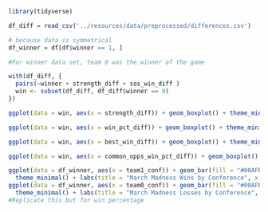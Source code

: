 ```r
library(tidyverse)

df_diff = read_csv('../resources/data/preprocessed/differences.csv')

# because data is symmetrical
df_winner = df[df$winner == 1, ]
```



```r
#For winner data set, team 0 was the winner of the game

with(df_diff, {
  pairs(~winner + strength_diff + sos_win_diff )
  win <- subset(df_diff, df_diff$winner == 0)
})

```

```r
ggplot(data = win, aes(x = strength_diff)) + geom_boxplot() + theme_minimal()
```

```r
ggplot(data = win, aes(x = win_pct_diff)) + geom_boxplot() + theme_minimal()
```

```r
ggplot(data = win, aes(x = best_win_diff)) + geom_boxplot() + theme_minimal()
```

```r
ggplot(data = win, aes(x = common_opps_win_pct_diff)) + geom_boxplot() + theme_minimal()
```

```r
ggplot(data = df_winner, aes(x = team1_conf)) + geom_bar(fill = "#00AFBB") + coord_flip() +
  theme_minimal() + labs(title = "March Madness Wins by Conference", x = "Conference")
ggplot(data = df_winner, aes(x = team0_conf)) + geom_bar(fill = "#00AFBB") + coord_flip() +
  theme_minimal() + labs(title = "March Madness Losses by Conference", x = "Conference")
#Replicate this but for win percentage
```
